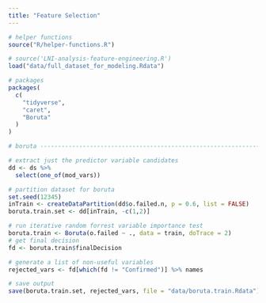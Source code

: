 ```yaml
---
title: "Feature Selection"
---
```


```r
# helper functions 
source("R/helper-functions.R")

# source('LNI-analysis-feature-engineering.R')
load("data/full_dataset_for_modeling.Rdata")

# packages
packages(
  c(
    "tidyverse",
    "caret",
    "Boruta"
  )
)

# boruta ------------------------------------------------------------------

# extract just the predictor variable candidates
dd <- ds %>%
  select(one_of(mod_vars))

# partition dataset for boruta
set.seed(12345)
inTrain <- createDataPartition(dd$o.failed.n, p = 0.6, list = FALSE)
boruta.train.set <- dd[inTrain, -c(1,2)]

# run iterative random forrest variable importance test
boruta.train <- Boruta(o.failed ~ ., data = train, doTrace = 2)
# get final decision
fd <- boruta.train$finalDecision

# generate a list of non-useful variables
rejected_vars <- fd[which(fd != "Confirmed")] %>% names

# save output
save(boruta.train.set, rejected_vars, file = "data/boruta.train.Rdata")
```